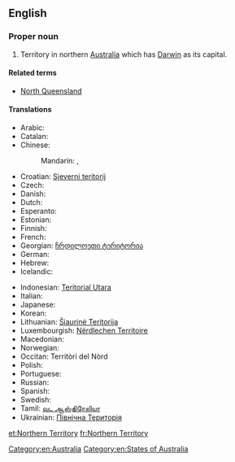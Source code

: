 {{wikipedia}}
==English==

===Proper noun===
{{en-proper noun|head=[[northern|Northern]] [[territory|Territory]]}}

# Territory in northern [[Australia]] which has [[Darwin]] as its capital.

====Related terms====
* [[North Queensland]]

====Translations====
{{trans-top|Territory in northern Australia}}
* Arabic: {{t-|ar|مقاطعة شمالية|f|tr=muqaaTa3 shamalíyya}}
* Catalan: {{t-|ca|Territori del Nord}}
* Chinese:
*: Mandarin: {{t|cmn|北領地|sc=Hani}},  {{t|cmn|北领地|tr=Běi-Lǐngdì|sc=Hani}}
* Croatian: [[Sjeverni teritorij]]
* Czech: {{t-|cs|Severní teritorium|n}}
* Danish: {{t-|da|Northern Territory}}
* Dutch: {{t+|nl|Noordelijk Territorium}}
* Esperanto: {{t-|eo|Norda Teritorio}}
* Estonian: {{t-|et|Põhjaterritoorium}}
* Finnish: {{t-|fi|Pohjoisterritorio}}
* French: {{t-|fr|Territoire-du-Nord|m}}
* Georgian: [[ჩრდილოეთი ტერიტორია]]
* German: {{t-|de|Northern Territory}}
* Hebrew: {{t-|he|הטריטוריה הצפונית}}
* Icelandic: {{t-|is|Norður-svæðið}}
{{trans-mid}}
* Indonesian: [[Teritorial Utara]]
* Italian: {{t-|it|Territorio del Nord}}
* Japanese: {{t-|ja|ノーザンテリトリー|tr=Nōzan-Teritorī}}
* Korean: {{t-|ko|노던 준주|sc=Hang}}
* Lithuanian: [[Šiaurinė Teritorija]]
* Luxembourgish: [[Nërdlechen Territoire]]
* Macedonian: {{t-|mk|Северна Територија|f|tr=Séverna Teritórija}}
* Norwegian: {{t-|no|Nordterritoriet}}
* Occitan: Territòri del Nòrd
* Polish: {{t-|pl|Terytorium Północne}}
* Portuguese: {{t-|pt|Território do Norte}}
* Russian: {{t-|ru|Северная территория|f|tr=Sévernaja territórija}}
* Spanish: {{t-|es|Territorio del Norte|m}}
* Swedish: {{t-|sv|Northern Territory}}
* Tamil: [[வட ஆஸ்திரேலியா]]
* Ukrainian: [[Північна Територія]]
{{trans-bottom}}

[[Category:en:Australia]]
[[Category:en:States of Australia]]

[[et:Northern Territory]]
[[fr:Northern Territory]]